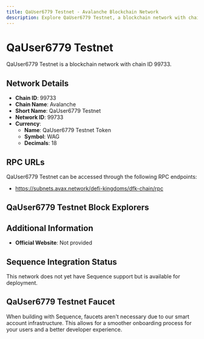 ```yaml
--- 
title: QaUser6779 Testnet - Avalanche Blockchain Network
description: Explore QaUser6779 Testnet, a blockchain network with chain ID 99733. Learn about its native currency, QaUser6779 Testnet Token, and how to interact with the network.
---
```


# QaUser6779 Testnet

QaUser6779 Testnet is a blockchain network with chain ID 99733.

## Network Details

- **Chain ID**: 99733
- **Chain Name**: Avalanche
- **Short Name**: QaUser6779 Testnet
- **Network ID**: 99733
- **Currency**: 
  - **Name**: QaUser6779 Testnet Token
  - **Symbol**: WAG
  - **Decimals**: 18

## RPC URLs

QaUser6779 Testnet can be accessed through the following RPC endpoints:

- https://subnets.avax.network/defi-kingdoms/dfk-chain/rpc

## QaUser6779 Testnet Block Explorers



## Additional Information

- **Official Website**: Not provided

## Sequence Integration Status

This network does not yet have Sequence support but is available for deployment.

## QaUser6779 Testnet Faucet

When building with Sequence, faucets aren't necessary due to our smart account infrastructure. This allows for a smoother onboarding process for your users and a better developer experience.
